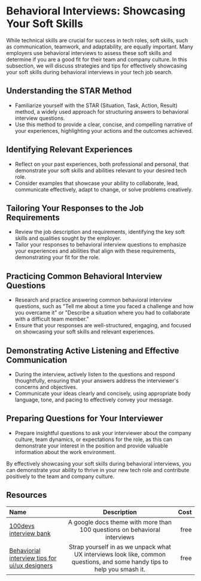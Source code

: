 # Behavioral Interviews: Showcasing Your Soft Skills

While technical skills are crucial for success in tech roles, soft skills, such as communication, teamwork, and adaptability,
are equally important. Many employers use behavioral interviews to assess these soft skills and determine if you are a good
fit for their team and company culture. In this subsection, we will discuss strategies and tips for effectively showcasing
your soft skills during behavioral interviews in your tech job search.

## Understanding the STAR Method

- Familiarize yourself with the STAR (Situation, Task, Action, Result) method, a widely used approach for structuring
  answers to behavioral interview questions.
- Use this method to provide a clear, concise, and compelling narrative of your experiences, highlighting your actions and
  the outcomes achieved.

## Identifying Relevant Experiences

- Reflect on your past experiences, both professional and personal, that demonstrate your soft skills and abilities relevant
  to your desired tech role.
- Consider examples that showcase your ability to collaborate, lead, communicate effectively, adapt to change, or solve
  problems creatively.

## Tailoring Your Responses to the Job Requirements

- Review the job description and requirements, identifying the key soft skills and qualities sought by the employer.
- Tailor your responses to behavioral interview questions to emphasize your experiences and abilities that align with these requirements, demonstrating your fit for the role.

## Practicing Common Behavioral Interview Questions

- Research and practice answering common behavioral interview questions, such as "Tell me about a time you faced a challenge
  and how you overcame it" or "Describe a situation where you had to collaborate with a difficult team member."
- Ensure that your responses are well-structured, engaging, and focused on showcasing your soft skills and relevant
  experiences.

## Demonstrating Active Listening and Effective Communication

- During the interview, actively listen to the questions and respond thoughtfully, ensuring that your answers address the
  interviewer's concerns and objectives.
- Communicate your ideas clearly and concisely, using appropriate body language, tone, and pacing to effectively convey
  your message.

## Preparing Questions for Your Interviewer

- Prepare insightful questions to ask your interviewer about the company culture, team dynamics, or expectations for the
  role, as this can demonstrate your interest in the position and provide valuable information about the work environment.

By effectively showcasing your soft skills during behavioral interviews, you can demonstrate your ability to thrive in your
new tech role and contribute positively to the team and company culture.

## Resources

| Name   | Description | Cost |
| :----- | :----: | ----: |
| [100devs interview bank](https://docs.google.com/document/d/1p7DhCsLOMMybYfePWLlD1-_8KU20zkBoArH4pnW1o3c/edit)    |  A google docs theme with more than 100 questions on behavioral interviews   |   free |
| [Behaviorial interview tips for ui/ux designers](https://mockuuups.studio/blog/post/ui-ux-design-interview-questions/)    |  Strap yourself in as we unpack what UX interviews look like, common questions, and some handy tips to help you smash it.   |   free |